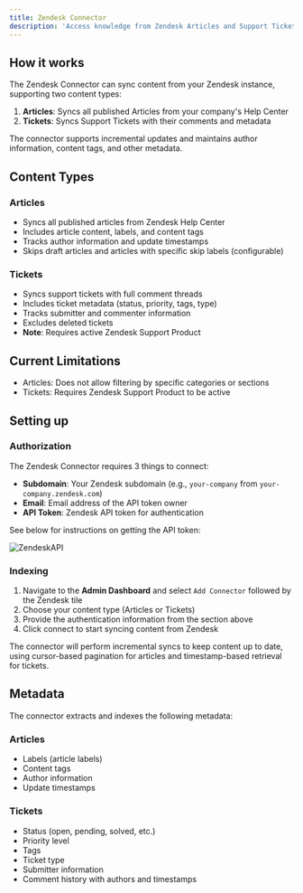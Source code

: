 ```yaml
---
title: Zendesk Connector
description: 'Access knowledge from Zendesk Articles and Support Tickets'
---
```


## How it works
The Zendesk Connector can sync content from your Zendesk instance, supporting two content types:

1. **Articles**: Syncs all published Articles from your company's Help Center
2. **Tickets**: Syncs Support Tickets with their comments and metadata

The connector supports incremental updates and maintains author information, content tags, and other metadata.

## Content Types

### Articles
- Syncs all published articles from Zendesk Help Center
- Includes article content, labels, and content tags
- Tracks author information and update timestamps
- Skips draft articles and articles with specific skip labels (configurable)

### Tickets
- Syncs support tickets with full comment threads
- Includes ticket metadata (status, priority, tags, type)
- Tracks submitter and commenter information
- Excludes deleted tickets
- **Note**: Requires active Zendesk Support Product

## Current Limitations
- Articles: Does not allow filtering by specific categories or sections
- Tickets: Requires Zendesk Support Product to be active

## Setting up
### Authorization
The Zendesk Connector requires 3 things to connect:
- **Subdomain**: Your Zendesk subdomain (e.g., `your-company` from `your-company.zendesk.com`)
- **Email**: Email address of the API token owner
- **API Token**: Zendesk API token for authentication

See below for instructions on getting the API token:

![ZendeskAPI](/assets/images/connectors/zendesk/ZendeskAPI.gif)

### Indexing
1. Navigate to the **Admin Dashboard** and select `Add Connector` followed by the Zendesk tile
2. Choose your content type (Articles or Tickets)
3. Provide the authentication information from the section above
4. Click connect to start syncing content from Zendesk

The connector will perform incremental syncs to keep content up to date, using cursor-based pagination for articles and timestamp-based retrieval for tickets.

## Metadata
The connector extracts and indexes the following metadata:

### Articles
- Labels (article labels)
- Content tags
- Author information
- Update timestamps

### Tickets  
- Status (open, pending, solved, etc.)
- Priority level
- Tags
- Ticket type
- Submitter information
- Comment history with authors and timestamps
